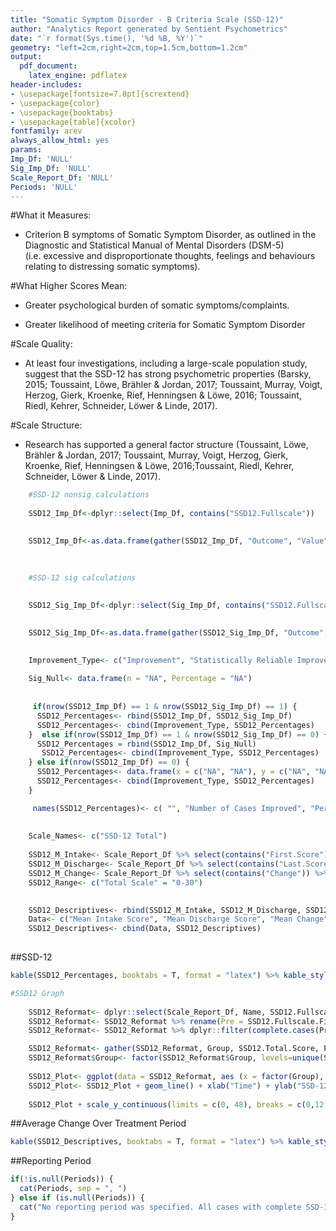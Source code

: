 ```yaml
---
title: "Somatic Symptom Disorder - B Criteria Scale (SSD-12)"
author: "Analytics Report generated by Sentient Psychometrics"
date: "`r format(Sys.time(), '%d %B, %Y')`"
geometry: "left=2cm,right=2cm,top=1.5cm,bottom=1.2cm"
output:
  pdf_document:
    latex_engine: pdflatex
header-includes:
- \usepackage[fontsize=7.8pt]{scrextend}
- \usepackage{color}
- \usepackage{booktabs}
- \usepackage[table]{xcolor}
fontfamily: arev
always_allow_html: yes
params:
Imp_Df: 'NULL'
Sig_Imp_Df: 'NULL'
Scale_Report_Df: 'NULL'
Periods: 'NULL'
---
```



\begingroup\Large

\begin{center} \textbf{Somatic Symptom Disorder - B Criteria Scale (SSD-12)} \end{center} 

#What it Measures: 

* Criterion B symptoms of Somatic Symptom Disorder, as outlined in the Diagnostic and Statistical Manual of Mental Disorders (DSM-5) (i.e. excessive and disproportionate thoughts, feelings and behaviours relating to distressing somatic symptoms). 

#What Higher Scores Mean:

* Greater psychological burden of somatic symptoms/complaints.

* Greater likelihood of meeting criteria for Somatic Symptom Disorder

#Scale Quality:

* At least four investigations, including a large-scale population study, suggest that the SSD-12 has strong psychometric properties 
(Barsky, 2015; Toussaint, Löwe, Brähler & Jordan, 2017; Toussaint, Murray, Voigt, Herzog, Gierk, Kroenke, Rief, Henningsen & Löwe, 2016;
Toussaint, Riedl, Kehrer, Schneider, Löwer & Linde, 2017).


#Scale Structure:

* Research has supported a general factor structure (Toussaint, Löwe, Brähler & Jordan, 2017; Toussaint, Murray, Voigt, Herzog, Gierk, Kroenke, Rief, Henningsen & Löwe, 2016;Toussaint, Riedl, Kehrer, Schneider, Löwer & Linde, 2017). 

\endgroup
\newpage

```r

    #SSD-12 nonsig calculations 
    
    SSD12_Imp_Df<-dplyr::select(Imp_Df, contains("SSD12.Fullscale"))

    
    SSD12_Imp_Df<-as.data.frame(gather(SSD12_Imp_Df, "Outcome", "Value") %>% na.omit() %>% count(Outcome,Value) %>% mutate(Percentage = paste0(round(100 * n/sum(n), 0), "%"))) %>% dplyr::filter(Value == "Yes") %>% dplyr::select(-c(Outcome,Value))

    
    
    #SSD-12 sig calculations
    
    
    SSD12_Sig_Imp_Df<-dplyr::select(Sig_Imp_Df, contains("SSD12.Fullscale"))

    
    SSD12_Sig_Imp_Df<-as.data.frame(gather(SSD12_Sig_Imp_Df, "Outcome", "Value") %>% na.omit() %>% count(Outcome,Value) %>% mutate(Percentage = paste0(round(100 * n/sum(n), 0), "%"))) %>% dplyr::filter(Value == "Yes") %>% dplyr::select(-c(Outcome,Value))

    
    Improvement_Type<- c("Improvement", "Statistically Reliable Improvement")
    
    Sig_Null<- data.frame(n = "NA", Percentage = "NA")
    
    
     if(nrow(SSD12_Imp_Df) == 1 & nrow(SSD12_Sig_Imp_Df) == 1) {
      SSD12_Percentages<- rbind(SSD12_Imp_Df, SSD12_Sig_Imp_Df)
      SSD12_Percentages<- cbind(Improvement_Type, SSD12_Percentages)
    }  else if(nrow(SSD12_Imp_Df) == 1 & nrow(SSD12_Sig_Imp_Df) == 0) {
      SSD12_Percentages = rbind(SSD12_Imp_Df, Sig_Null)
       SSD12_Percentages<- cbind(Improvement_Type, SSD12_Percentages)
    } else if(nrow(SSD12_Imp_Df) == 0) {
      SSD12_Percentages<- data.frame(x = c("NA", "NA"), y = c("NA", "NA"))
      SSD12_Percentages<- cbind(Improvement_Type, SSD12_Percentages)
    }

     names(SSD12_Percentages)<- c( "", "Number of Cases Improved", "Percentage of Cases Improved")
    
     
    Scale_Names<- c("SSD-12 Total")
    
    SSD12_M_Intake<- Scale_Report_Df %>% select(contains("First.Score")) %>% select(contains("SSD12")) %>% summarise_all(funs(round(mean(., na.rm = TRUE), digits = 2))) %>% rename_all(funs(c(Scale_Names)))
    SSD12_M_Discharge<- Scale_Report_Df %>% select(contains("Last.Score")) %>% select(contains("SSD12")) %>% summarise_all(funs(round(mean(., na.rm = TRUE), digits = 2))) %>% rename_all(funs(c(Scale_Names)))
    SSD12_M_Change<- Scale_Report_Df %>% select(contains("Change")) %>% select(contains("SSD12")) %>% summarise_all(funs(round(mean(., na.rm = TRUE), digits = 2))) %>% rename_all(funs(c(Scale_Names)))
    SSD12_Range<- c("Total Scale" = "0-30")

    
    SSD12_Descriptives<- rbind(SSD12_M_Intake, SSD12_M_Discharge, SSD12_M_Change, SSD12_Range)
    Data<- c("Mean Intake Score", "Mean Discharge Score", "Mean Change", "Range of Possible Scores")
    SSD12_Descriptives<- cbind(Data, SSD12_Descriptives)
  
```

##SSD-12

```r

kable(SSD12_Percentages, booktabs = T, format = "latex") %>% kable_styling(position = "left", full_width = T, latex_options = "striped") %>% row_spec(0, bold = T) 
```

```r
  
#SSD12 Graph
    
    SSD12_Reformat<- dplyr::select(Scale_Report_Df, Name, SSD12.Fullscale.First.Score, SSD12.Fullscale.Last.Score)
    SSD12_Reformat<- SSD12_Reformat %>% rename(Pre = SSD12.Fullscale.First.Score, Post = SSD12.Fullscale.Last.Score)
    SSD12_Reformat<- SSD12_Reformat %>% dplyr::filter(complete.cases(Pre, Post))

    SSD12_Reformat<- gather(SSD12_Reformat, Group, SSD12.Total.Score, Pre:Post)
    SSD12_Reformat$Group<- factor(SSD12_Reformat$Group, levels=unique(SSD12_Reformat$Group))
    
    SSD12_Plot<- ggplot(data = SSD12_Reformat, aes (x = factor(Group), y = SSD12.Total.Score, group = Name))
    SSD12_Plot<- SSD12_Plot + geom_line() + xlab("Time") + ylab("SSD-12 Total") 
    
    SSD12_Plot + scale_y_continuous(limits = c(0, 48), breaks = c(0,12,24,36,48)) + scale_x_discrete(expand = c(0.2, 0)) + theme_bw() + theme(panel.background = element_rect("#f1f1f1"), axis.line = element_line(colour = "black"), panel.border = element_rect(colour = "#00004c", fill=NA, size=3)) + theme(axis.text.x =  element_text(size=9, family = "AvantGarde", color = "black", face = "bold"), axis.text.y = element_text(size=9, family = "AvantGarde", color = "black", face = "bold"), axis.title.x = element_text(size=9, family = "AvantGarde", face = "bold"), axis.title.y = element_text(size=9, family = "AvantGarde", face = "bold")) 
```


##Average Change Over Treatment Period

```r

kable(SSD12_Descriptives, booktabs = T, format = "latex") %>% kable_styling(position = "left", full_width = T, latex_options = "striped") %>% row_spec(0, bold = T)

```

##Reporting Period
```r


if(!is.null(Periods)) {
  cat(Periods, sep = ", ")
} else if (is.null(Periods)) {
  cat("No reporting period was specified. All cases with complete SSD-12 data were used.")
}


```